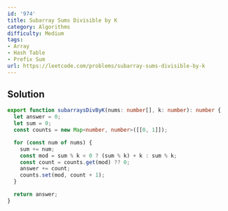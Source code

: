 ```yaml
---
id: '974'
title: Subarray Sums Divisible by K
category: Algorithms
difficulty: Medium
tags:
- Array
- Hash Table
- Prefix Sum
url: https://leetcode.com/problems/subarray-sums-divisible-by-k
---
```


## Solution

```typescript filename="solution.ts" copy
export function subarraysDivByK(nums: number[], k: number): number {
  let answer = 0;
  let sum = 0;
  const counts = new Map<number, number>([[0, 1]]);

  for (const num of nums) {
    sum += num;
    const mod = sum % k < 0 ? (sum % k) + k : sum % k;
    const count = counts.get(mod) ?? 0;
    answer += count;
    counts.set(mod, count + 1);
  }

  return answer;
}
```

